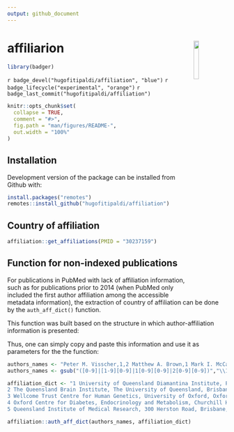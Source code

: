 ```yaml
---
output: github_document
---
```


# affiliarion <a href='https://github.com/hugofitipaldi/affiliation'><img src='man/figures/hex_aff.png' width="15%" align="right"  /></a>

```r
library(badger)
```

<!-- badges: start - -->

`r badge_devel("hugofitipaldi/affiliation", "blue")`
`r badge_lifecycle("experimental", "orange")`
`r badge_last_commit("hugofitipaldi/affiliation")`

<!-- badges: end -->

```r
knitr::opts_chunk$set(
  collapse = TRUE,
  comment = "#>",
  fig.path = "man/figures/README-",
  out.width = "100%"
)
```


## Installation

Development version of the package can be installed from Github with:

``` r
install.packages("remotes")
remotes::install_github("hugofitipaldi/affiliation")
```

## Country of affiliation

```r
affiliation::get_affiliations(PMID = "30237159")

```

## Function for non-indexed publications

For publications in PubMed with lack of affiliation information, such as for publications prior to 2014 (when PubMed only included the first author affiliation among the accessible metadata information), the extraction of country of affiliation can be done by the `auth_aff_dict()` function.

This function was built based on the structure in which author-affiliation information is presented:


Thus, one can simply copy and paste this information and use it as parameters for the the function:

```r
authors_names <- "Peter M. Visscher,1,2 Matthew A. Brown,1 Mark I. McCarthy,3,4 Jian Yang,5"
authors_names <- gsub("([0-9]|[1-9][0-9]|1[0-9][0-9]|2[0-9][0-9])","\\1,",authors_names)

affiliation_dict <- "1 University of Queensland Diamantina Institute, Princess Alexandra Hospital, Brisbane, Queensland 4102, Australia
2 The Queensland Brain Institute, The University of Queensland, Brisbane, Queensland 4072, Australia
3 Wellcome Trust Centre for Human Genetics, University of Oxford, Oxford OX3 7BN, UK
4 Oxford Centre for Diabetes, Endocrinology and Metabolism, Churchill Hospital Old Road, Headington Oxford OX3 7LJ, UK
5 Queensland Institute of Medical Research, 300 Herston Road, Brisbane, Queensland 4006, Australia"

affiliation::auth_aff_dict(authors_names, affiliation_dict)
```
